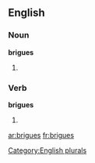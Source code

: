 
==English==

===Noun===
'''brigues'''

# {{plural of |[[brigue]]}}

===Verb===
'''brigues'''

# {{third-person singular of|[[brigue]]}}

[[Category:English plurals]]

[[ar:brigues]]
[[fr:brigues]]